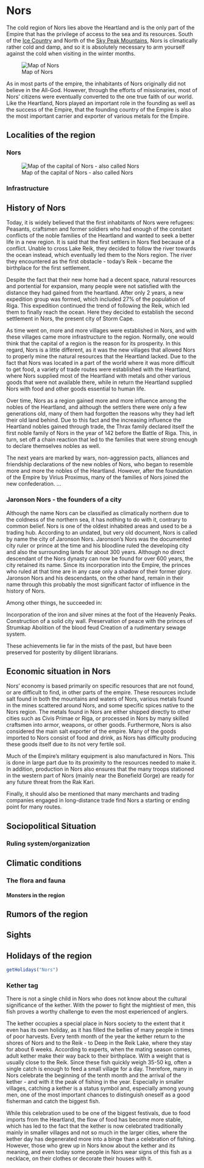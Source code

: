 # Nors

The cold region of Nors lies above the Heartland and is the only part of the Empire that has the privilege of access to the sea and its resources.
South of the <font color="green">[Ice Country]()</font> and North of the <font color="green">[Sky Peak Mountains]()</font>, Nors is climatically rather cold and damp, and so it is absolutely necessary to arm yourself against the cold when visiting in the winter months.

![Map of Nors](Pictures/Maps/Nors.jpg)

As in most parts of the empire, the inhabitants of Nors originally did not believe in the All-God. However, through the efforts of missionaries, most of Nors' citizens were eventually converted to the one true faith of our world. Like the Heartland, Nors played an important role in the founding as well as the success of the Empire, that the founding country of the Empire is also the most important carrier and exporter of various metals for the Empire.

## Localities of the region

### Nors

![Map of the capital of Nors - also called Nors](Pictures/Maps/Cities/Nors.png)

### Infrastructure


## History of Nors

Today, it is widely believed that the first inhabitants of Nors were refugees: Peasants, craftsmen and former soldiers who had enough of the constant conflicts of the noble families of the Heartland and wanted to seek a better life in a new region. It is said that the first settlers in Nors fled because of a conflict. Unable to cross Lake Reik, they decided to follow the river towards the ocean instead, which eventually led them to the Nors region. The river they encountered as the first obstacle - today's Reik - became the birthplace for the first settlement.

Despite the fact that their new home had a decent space, natural resources and portential for expansion, many people were not satisfied with the distance they had gained from the heartland. After only 2 years, a new expedition group was formed, which included 27% of the population of Riga. This expedition continued the trend of following the Reik, which led them to finally reach the ocean. Here they decided to establish the second settlement in Nors, the present city of Storm Cape.

As time went on, more and more villages were established in Nors, and with these villages came more infrastructure to the region. Normally, one would think that the capital of a region is the reason for its prosperity. In this regard, Nors is a little different, as it was the new villages that allowed Nors to properly mine the natural resources that the Heartland lacked. Due to the fact that Nors was located in a part of the world where it was more difficult to get food, a variety of trade routes were established with the Heartland, where Nors supplied most of the Heartland with metals and other various goods that were not available there, while in return the Heartland supplied Nors with food and other goods essential to human life.

Over time, Nors as a region gained more and more influence among the nobles of the Heartland, and although the settlers there were only a few generations old, many of them had forgotten the reasons why they had left their old land behind. Due to this fact and the increasing influence the Heartland nobles gained through trade, the Thrax family declared itself the first noble family of Nors in the year of 142 before the Battle of Riga. This, in turn, set off a chain reaction that led to the families that were strong enough to declare themselves nobles as well.

The next years are marked by wars, non-aggression pacts, alliances and friendship declarations of the new nobles of Nors, who began to resemble more and more the nobles of the Heartland. However, after the foundation of the Empire by Virius Proximus, many of the families of Nors joined the new confederation.
...

### Jaronson Nors - the founders of a city

Although the name Nors can be classified as climatically northern due to the coldness of the northern sea, it has nothing to do with it, contrary to common belief.
Nors is one of the oldest inhabited areas and used to be a trading hub. According to an undated, but very old document, Nors is called by name the city of Jaronson Nors. Jaronson's Nors was the documented city ruler or prince at the time and his bloodline ruled the developing city and also the surrounding lands for about 300 years.
Although no direct descendant of the Nors dynasty can now be found for over 600 years, the city retained its name.
Since its incorporation into the Empire, the princes who ruled at that time are in any case only a shadow of their former glory. Jaronson Nors and his descendants, on the other hand, remain in their name through this probably the most significant factor of influence in the history of Nors.

Among other things, he succeeded in:

Incorporation of the iron and silver mines at the foot of the Heavenly Peaks.
Construction of a solid city wall.
Preservation of peace with the princes of Strumkap
Abolition of the blood feud
Creation of a rudimentary sewage system.

These achievements lie far in the mists of the past, but have been preserved for posterity by diligent librarians.

## Economic situation in Nors

Nors' economy is based primarily on specific resources that are not found, or are difficult to find, in other parts of the empire. These resources include salt found in both the mountains and waters of Nors, various metals found in the mines scattered around Nors, and some specific spices native to the Nors region. The metals found in Nors are either shipped directly to other cities such as Civis Primae or Riga, or processed in Nors by many skilled craftsmen into armor, weapons, or other goods.
Furthermore, Nors is also considered the main salt exporter of the empire.
Many of the goods imported to Nors consist of food and drink, as Nors has difficulty producing these goods itself due to its not very fertile soil.

Much of the Empire's military equipment is also manufactured in Nors. This is done in large part due to its proximity to the resources needed to make it. In addition, production in Nors also ensures that the many troops stationed in the western part of Nors (mainly near the Bonefield Gorge) are ready for any future threat from the Rak Kari.  

Finally, it should also be mentioned that many merchants and trading companies engaged in long-distance trade find Nors a starting or ending point for many routes.

## Sociopolitical Situation

### Ruling system/organization



## Climatic conditions

### The flora and fauna

#### Monsters in the region

## Rumors of the region

## Sights

## Holidays of the region

```r
getHolidays("Nors")
```

### Kether tag

There is not a single child in Nors who does not know about the cultural significance of the kether. With the power to fight the mightiest of men, this fish proves a worthy challenge to even the most experienced of anglers.

The kether occupies a special place in Nors society to the extent that it even has its own holiday, as it has filled the bellies of many people in times of poor harvests.
Every tenth month of the year the kether return to the shores of Nors and to the Reik - to Deep in the Reik Lake, where they stay for about 6 weeks. According to experts, when the mating season comes, adult kether make their way back to their birthplace. With a weight that is usually close to the Reik.
Since these fish quickly weigh 35-50 kg, often a single catch is enough to feed a small village for a day. Therefore, many in Nors celebrate the beginning of the tenth month and the arrival of the kether - and with it the peak of fishing in the year. Especially in smaller villages, catching a kether is a status symbol and, especially among young men, one of the most important chances to distinguish oneself as a good fisherman and catch the biggest fish.

While this celebration used to be one of the biggest festivals, due to food imports from the Heartland, the flow of food has become more stable, which has led to the fact that the kether is now celebrated traditionally mainly in smaller villages and not so much in the larger cities, where the kether day has degenerated more into a binge than a celebration of fishing. However, those who grew up in Nors know about the kether and its meaning, and even today some people in Nors wear signs of this fish as a necklace, on their clothes or decorate their houses with it.
